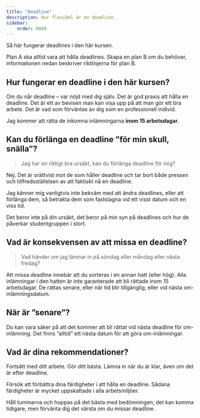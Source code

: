```yaml
---
title: "Deadline" 
description: Hur flexibel är en deadline.
sidebar:
    order: 0040
---
```



Så här fungerar deadlines i den här kursen.

Plan A ska alltid vara att hålla deadlines. Skapa en plan B om du behöver, informationen nedan beskriver riktlinjerna för plan B.


## Hur fungerar en deadline i den här kursen?

Om du når deadline – var nöjd med dig själv. Det är god praxis att hålla en deadline. Det är ett av bevisen man kan visa upp på att man gör ett bra arbete. Det är vad som förväntas av dig som en professionell individ.

Jag kommer att rätta de inkomna inlämningarna **inom 15 arbetsdagar**.



## Kan du förlänga en deadline ”för min skull, snälla”?

> Jag har en riktigt bra ursäkt, kan du förlänga deadline för mig?

Nej. Det är orättvist mot de som håller deadline och tar bort både pressen och tillfredsställelsen av att faktiskt nå en deadline.

Jag känner mig vanligtvis inte bekväm med att ändra deadlines, eller att förlänga dem, så betrakta dem som fastslagna vid ett visst datum och en viss tid.

Det beror inte på din ursäkt, det beror på min syn på deadlines och hur de påverkar studentgruppen i stort.


## Vad är konsekvensen av att missa en deadline?

> Vad händer om jag lämnar in på söndag eller måndag eller nästa fredag?

Att missa deadline innebär att du sorteras i en annan hatt (eller hög). Alla inlämningar i den hatten är inte garanterade att bli rättade inom 15 arbetsdagar. De rättas senare, eller när tid blir tillgänglig, eller vid nästa om-inlämningsdatum.


## När är ”senare”?

Du kan vara säker på att det kommer att bli rättat vid nästa deadline för om-inlämning. Det finns ”alltid” ett nästa datum för att göra om-inlämningar.


## Vad är dina rekommendationer?

Fortsätt med ditt arbete. Gör ditt bästa. Lämna in när du är klar, även om det är efter deadline.

Försök att förbättra dina färdigheter i att hålla en deadline. Sådana färdigheter är mycket uppskattade i alla arbetsmiljöer.

Håll tummarna och hoppas på det bästa med bedömningen, det kan komma tidigare, men förvänta dig det värsta om du missar deadline.
